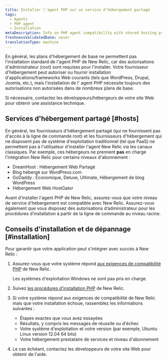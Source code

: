 ```yaml
---
title: Installer l'agent PHP sur un service d'hébergement partagé
tags:
  - Agents
  - PHP agent
  - Installation
metaDescription: Info on PHP agent compatibility with shared hosting providers and how to determine if your host supports installing the agent.
freshnessValidatedDate: never
translationType: machine
---
```


En général, les plans d&apos;hébergement de base ne permettent pas l&apos;installation standard de l&apos;agent PHP de New Relic, car des autorisations d&apos;administrateur (root) sont requises pour l&apos;installer. Votre fournisseur d&apos;hébergement peut autoriser ou fournir installation d&apos;applications/frameworks Web courants (tels que WordPress, Drupal, Joomla, etc.), mais l&apos;installation de l&apos; agent PHP nécessite toujours des autorisations non autorisées dans de nombreux plans de base.

Si nécessaire, contactez les développeurs/hébergeurs de votre site Web pour obtenir une assistance technique.

## Services d&apos;hébergement partagé [#hosts]

En général, les fournisseurs d&apos;hébergement partagé (qui ne fournissent pas d&apos;accès à la ligne de commande root) et les fournisseurs d&apos;hébergement qui ne disposent pas de système d&apos;exploitation traditionnel (tel que PaaS) ne permettent pas à l&apos;utilisateur d&apos;installer l&apos;agent New Relic via les canaux classiques. Par exemple, ces hébergeurs ne prennent **pas** en charge l&apos;intégration New Relic pour certains niveaux d&apos;abonnement :

* DreamHost : Hébergement Web Partagé
* Blog hébergé sur WordPress.com
* GoDaddy : Économique, Deluxe, Ultimate, Hébergement de blog WordPress
* Hébergement Web HostGator

Avant d&apos;installer l&apos;agent PHP de New Relic, assurez-vous que votre niveau de service d&apos;hébergement est compatible avec New Relic. Assurez-vous également que vous disposez des autorisations d’administrateur pour les procédures d’installation à partir de la ligne de commande au niveau racine.

## Conseils d&apos;installation et de dépannage [#installation]

Pour garantir que votre application peut s&apos;intégrer avec succès à New Relic :

1. Assurez-vous que votre système répond [aux exigences de compatibilité PHP](/docs/agents/php-agent/getting-started/php-agent-compatibility-requirements) de New Relic.

   <Callout variant="important">
     Les systèmes d&apos;exploitation Windows ne sont pas pris en charge.
   </Callout>

2. Suivez [les procédures d&apos;installation PHP](/docs/agents/php-agent/installation/php-agent-installation-overview) de New Relic.

3. Si votre système répond aux exigences de compatibilité de New Relic mais que votre installation échoue, rassemblez les informations suivantes :

   * Étapes exactes que vous avez essayées
   * Résultats, y compris les messages de réussite ou d&apos;échec
   * Votre système d&apos;exploitation et votre version (par exemple, Ubuntu Linux version 12.04 64 bits)
   * Votre hébergement prestataire de services et niveau d&apos;abonnement

4. Le cas échéant, contactez les développeurs de votre site Web pour obtenir de l&apos;aide.